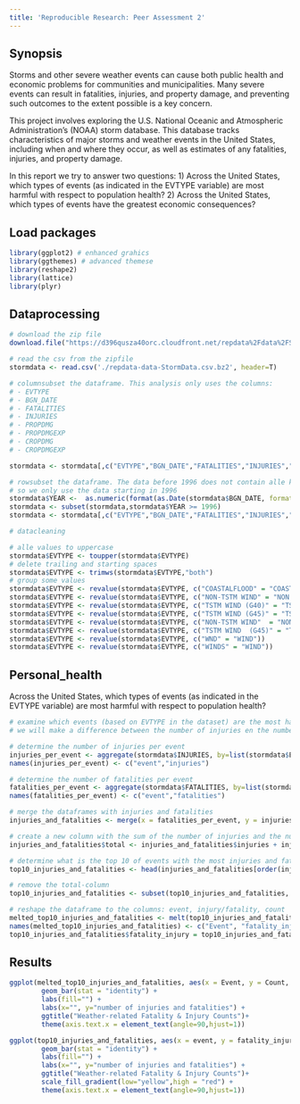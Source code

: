 ```yaml
---
title: 'Reproducible Research: Peer Assessment 2'
---
```


## Synopsis
Storms and other severe weather events can cause both public health and economic problems for communities and municipalities. Many severe events can result in fatalities, injuries, and property damage, and preventing such outcomes to the extent possible is a key concern.

This project involves exploring the U.S. National Oceanic and Atmospheric Administration's (NOAA) storm database. This database tracks characteristics of major storms and weather events in the United States, including when and where they occur, as well as estimates of any fatalities, injuries, and property damage.

In this report we try to answer two questions: 
1) Across the United States, which types of events (as indicated in the EVTYPE variable) are most harmful with respect to population health?
2) Across the United States, which types of events have the greatest economic consequences?

## Load  packages
```r
library(ggplot2) # enhanced grahics
library(ggthemes) # advanced themese
library(reshape2)
library(lattice)
library(plyr)
```


## Dataprocessing
```r

# download the zip file
download.file("https://d396qusza40orc.cloudfront.net/repdata%2Fdata%2FStormData.csv.bz2", destfile="./repdata-data-StormData.csv.bz2", method="curl")

# read the csv from the zipfile
stormdata <- read.csv('./repdata-data-StormData.csv.bz2', header=T)

# columnsubset the dataframe. This analysis only uses the columns:
# - EVTYPE
# - BGN_DATE
# - FATALITIES
# - INJURIES
# - PROPDMG
# - PROPDMGEXP
# - CROPDMG
# - CROPDMGEXP

stormdata <- stormdata[,c("EVTYPE","BGN_DATE","FATALITIES","INJURIES","PROPDMG","PROPDMGEXP","CROPDMG","CROPDMGEXP")]

# rowsubset the dataframe. The data before 1996 does not contain alle kind of events (only tornado, thunderstorm, wind and hail) 
# so we only use the data starting in 1996
stormdata$YEAR <-  as.numeric(format(as.Date(stormdata$BGN_DATE, format = "%m/%d/%Y %H:%M:%S"), "%Y")) 
stormdata <- subset(stormdata,stormdata$YEAR >= 1996)
stormdata <- stormdata[,c("EVTYPE","BGN_DATE","FATALITIES","INJURIES","PROPDMG","PROPDMGEXP","CROPDMG","CROPDMGEXP")]

# datacleaning

# alle values to uppercase
stormdata$EVTYPE <- toupper(stormdata$EVTYPE)
# delete trailing and starting spaces
stormdata$EVTYPE <- trimws(stormdata$EVTYPE,"both")
# group some values
stormdata$EVTYPE <- revalue(stormdata$EVTYPE, c("COASTALFLOOD" = "COASTAL FLOODING"))
stormdata$EVTYPE <- revalue(stormdata$EVTYPE, c("NON-TSTM WIND" = "NON TSTM WIND"))
stormdata$EVTYPE <- revalue(stormdata$EVTYPE, c("TSTM WIND (G40)" = "TSTM WIND 40"))
stormdata$EVTYPE <- revalue(stormdata$EVTYPE, c("TSTM WIND (G45)" = "TSTM WIND 45"))
stormdata$EVTYPE <- revalue(stormdata$EVTYPE, c("NON-TSTM WIND"  = "NON TSTM WIND"))
stormdata$EVTYPE <- revalue(stormdata$EVTYPE, c("TSTM WIND  (G45)" = "TSTM WIND 45"))
stormdata$EVTYPE <- revalue(stormdata$EVTYPE, c("WND" = "WIND"))
stormdata$EVTYPE <- revalue(stormdata$EVTYPE, c("WINDS" = "WIND"))
```

## Personal_health
Across the United States, which types of events (as indicated in the EVTYPE variable) are most harmful with respect to population health?
```r

# examine which events (based on EVTYPE in the dataset) are the most harmful to population health. 
# we will make a difference between the number of injuries en the number of fatalities

# determine the number of injuries per event
injuries_per_event <- aggregate(stormdata$INJURIES, by=list(stormdata$EVTYPE), FUN=sum)
names(injuries_per_event) <- c("event","injuries")

# determine the number of fatalities per event
fatalities_per_event <- aggregate(stormdata$FATALITIES, by=list(stormdata$EVTYPE), FUN=sum)
names(fatalities_per_event) <- c("event","fatalities")

# merge the dataframes with injuries and fatalities
injuries_and_fatalities <- merge(x = fatalities_per_event, y = injuries_per_event, by = "event", all = TRUE)

# create a new column with the sum of the number of injuries and the number of fatalities
injuries_and_fatalities$total <- injuries_and_fatalities$injuries + injuries_and_fatalities$fatalities

# determine what is the top 10 of events with the most injuries and fatalities (combined)
top10_injuries_and_fatalities <- head(injuries_and_fatalities[order(injuries_and_fatalities$total,decreasing = T),],10)

# remove the total-column
top10_injuries_and_fatalities <- subset(top10_injuries_and_fatalities, select = c(event,injuries,fatalities) )

# reshape the dataframe to the columns: event, injury/fatality, count
melted_top10_injuries_and_fatalities <- melt(top10_injuries_and_fatalities, id.vars = 'event')
names(melted_top10_injuries_and_fatalities) <- c("Event", "fatality_injury", "Count")
top10_injuries_and_fatalities$fatality_injury = top10_injuries_and_fatalities$injuries + top10_injuries_and_fatalities$fatalities
```

## Results
```r
ggplot(melted_top10_injuries_and_fatalities, aes(x = Event, y = Count, fill = fatality_injury)) +
        geom_bar(stat = "identity") +    
        labs(fill="") +
        labs(x="", y="number of injuries and fatalities") + 
        ggtitle("Weather-related Fatality & Injury Counts")+
        theme(axis.text.x = element_text(angle=90,hjust=1))

ggplot(top10_injuries_and_fatalities, aes(x = event, y = fatality_injury, fill = fatality_injury)) +
        geom_bar(stat = "identity") +    
        labs(fill="") +
        labs(x="", y="number of injuries and fatalities") + 
        ggtitle("Weather-related Fatality & Injury Counts")+
        scale_fill_gradient(low="yellow",high = "red") +
        theme(axis.text.x = element_text(angle=90,hjust=1))

```
